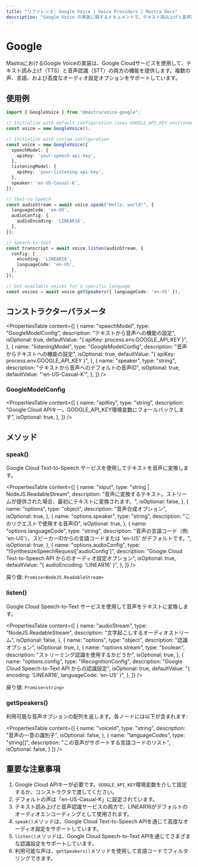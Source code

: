 ```yaml
---
title: "リファレンス: Google Voice | Voice Providers | Mastra Docs"
description: "Google Voice の実装に関するドキュメントで、テキスト読み上げと音声認識機能を提供します。"
---
```


# Google

MastraにおけるGoogle Voiceの実装は、Google Cloudサービスを使用して、テキスト読み上げ（TTS）と音声認識（STT）の両方の機能を提供します。複数の声、言語、および高度なオーディオ設定オプションをサポートしています。

## 使用例

```typescript
import { GoogleVoice } from "@mastra/voice-google";

// Initialize with default configuration (uses GOOGLE_API_KEY environment variable)
const voice = new GoogleVoice();

// Initialize with custom configuration
const voice = new GoogleVoice({
  speechModel: {
    apiKey: 'your-speech-api-key',
  },
  listeningModel: {
    apiKey: 'your-listening-api-key',
  },
  speaker: 'en-US-Casual-K',
});

// Text-to-Speech
const audioStream = await voice.speak("Hello, world!", {
  languageCode: 'en-US',
  audioConfig: {
    audioEncoding: 'LINEAR16',
  },
});

// Speech-to-Text
const transcript = await voice.listen(audioStream, {
  config: {
    encoding: 'LINEAR16',
    languageCode: 'en-US',
  },
});

// Get available voices for a specific language
const voices = await voice.getSpeakers({ languageCode: 'en-US' });
```

## コンストラクターパラメータ

<PropertiesTable
  content={[
    {
      name: "speechModel",
      type: "GoogleModelConfig",
      description: "テキストから音声への機能の設定",
      isOptional: true,
      defaultValue: "{ apiKey: process.env.GOOGLE_API_KEY }",
    },
    {
      name: "listeningModel",
      type: "GoogleModelConfig",
      description: "音声からテキストへの機能の設定",
      isOptional: true,
      defaultValue: "{ apiKey: process.env.GOOGLE_API_KEY }",
    },
    {
      name: "speaker",
      type: "string",
      description: "テキストから音声へのデフォルトの音声ID",
      isOptional: true,
      defaultValue: "'en-US-Casual-K'",
    },
  ]}
/>

### GoogleModelConfig

<PropertiesTable
  content={[
    {
      name: "apiKey",
      type: "string",
      description: "Google Cloud APIキー。GOOGLE_API_KEY環境変数にフォールバックします",
      isOptional: true,
    },
  ]}
/>

## メソッド

### speak()

Google Cloud Text-to-Speech サービスを使用してテキストを音声に変換します。

<PropertiesTable
  content={[
    {
      name: "input",
      type: "string | NodeJS.ReadableStream",
      description: "音声に変換するテキスト。ストリームが提供された場合、最初にテキストに変換されます。",
      isOptional: false,
    },
    {
      name: "options",
      type: "object",
      description: "音声合成オプション",
      isOptional: true,
    },
    {
      name: "options.speaker",
      type: "string",
      description: "このリクエストで使用する音声ID",
      isOptional: true,
    },
    {
      name: "options.languageCode",
      type: "string",
      description: "音声の言語コード（例: 'en-US'）。スピーカーIDからの言語コードまたは 'en-US' がデフォルトです。",
      isOptional: true,
    },
    {
      name: "options.audioConfig",
      type: "ISynthesizeSpeechRequest['audioConfig']",
      description: "Google Cloud Text-to-Speech API からのオーディオ設定オプション",
      isOptional: true,
      defaultValue: "{ audioEncoding: 'LINEAR16' }",
    },
  ]}
/>

戻り値: `Promise<NodeJS.ReadableStream>`

### listen()

Google Cloud Speech-to-Text サービスを使用して音声をテキストに変換します。

<PropertiesTable
  content={[
    {
      name: "audioStream",
      type: "NodeJS.ReadableStream",
      description: "文字起こしするオーディオストリーム",
      isOptional: false,
    },
    {
      name: "options",
      type: "object",
      description: "認識オプション",
      isOptional: true,
    },
    {
      name: "options.stream",
      type: "boolean",
      description: "ストリーミング認識を使用するかどうか",
      isOptional: true,
    },
    {
      name: "options.config",
      type: "IRecognitionConfig",
      description: "Google Cloud Speech-to-Text API からの認識設定",
      isOptional: true,
      defaultValue: "{ encoding: 'LINEAR16', languageCode: 'en-US' }",
    },
  ]}
/>

戻り値: `Promise<string>`

### getSpeakers()

利用可能な音声オプションの配列を返します。各ノードには以下が含まれます:

<PropertiesTable
  content={[
    {
      name: "voiceId",
      type: "string",
      description: "音声の一意の識別子",
      isOptional: false,
    },
    {
      name: "languageCodes",
      type: "string[]",
      description: "この音声がサポートする言語コードのリスト",
      isOptional: false,
    }
  ]}
/>

## 重要な注意事項

1. Google Cloud APIキーが必要です。`GOOGLE_API_KEY`環境変数を介して設定するか、コンストラクタで渡してください。
2. デフォルトの声は「en-US-Casual-K」に設定されています。
3. テキスト読み上げと音声認識サービスの両方で、LINEAR16がデフォルトのオーディオエンコーディングとして使用されます。
4. `speak()`メソッドは、Google Cloud Text-to-Speech APIを通じて高度なオーディオ設定をサポートしています。
5. `listen()`メソッドは、Google Cloud Speech-to-Text APIを通じてさまざまな認識設定をサポートしています。
6. 利用可能な声は、`getSpeakers()`メソッドを使用して言語コードでフィルタリングできます。
